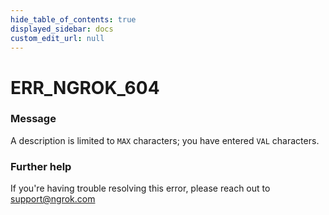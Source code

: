 ```yaml
---
hide_table_of_contents: true
displayed_sidebar: docs
custom_edit_url: null
---
```



# ERR_NGROK_604

### Message
A description is limited to `MAX` characters; you have entered `VAL` characters.

### Further help
If you're having trouble resolving this error, please reach out to [support@ngrok.com](mailto:support@ngrok.com?subject=Help%20with%20ERR_NGROK_604)


<ErrorDetails error='err_ngrok_604' />
